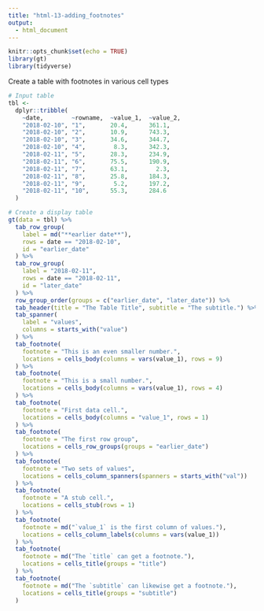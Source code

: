 ```yaml
---
title: "html-13-adding_footnotes"
output:
  - html_document
---
```


```r
knitr::opts_chunk$set(echo = TRUE)
library(gt)
library(tidyverse)
```

Create a table with footnotes in various cell types

```r
# Input table
tbl <-
  dplyr::tribble(
    ~date,        ~rowname,  ~value_1,  ~value_2,
    "2018-02-10", "1",       20.4,      361.1,
    "2018-02-10", "2",       10.9,      743.3,
    "2018-02-10", "3",       34.6,      344.7,
    "2018-02-10", "4",        8.3,      342.3,
    "2018-02-11", "5",       28.3,      234.9,
    "2018-02-11", "6",       75.5,      190.9,
    "2018-02-11", "7",       63.1,        2.3,
    "2018-02-11", "8",       25.8,      184.3,
    "2018-02-11", "9",        5.2,      197.2,
    "2018-02-11", "10",      55.3,      284.6
  )
```

```r
# Create a display table
gt(data = tbl) %>%
  tab_row_group(
    label = md("**earlier date**"),
    rows = date == "2018-02-10",
    id = "earlier_date"
  ) %>%
  tab_row_group(
    label = "2018-02-11",
    rows = date == "2018-02-11",
    id = "later_date"
  ) %>%
  row_group_order(groups = c("earlier_date", "later_date")) %>%
  tab_header(title = "The Table Title", subtitle = "The subtitle.") %>%
  tab_spanner(
    label = "values",
    columns = starts_with("value")
  ) %>%
  tab_footnote(
    footnote = "This is an even smaller number.",
    locations = cells_body(columns = vars(value_1), rows = 9)
  ) %>%
  tab_footnote(
    footnote = "This is a small number.",
    locations = cells_body(columns = vars(value_1), rows = 4)
  ) %>%
  tab_footnote(
    footnote = "First data cell.",
    locations = cells_body(columns = "value_1", rows = 1)
  ) %>%
  tab_footnote(
    footnote = "The first row group",
    locations = cells_row_groups(groups = "earlier_date")
  ) %>%
  tab_footnote(
    footnote = "Two sets of values",
    locations = cells_column_spanners(spanners = starts_with("val"))
  ) %>%
  tab_footnote(
    footnote = "A stub cell.",
    locations = cells_stub(rows = 1)
  ) %>%
  tab_footnote(
    footnote = md("`value_1` is the first column of values."),
    locations = cells_column_labels(columns = vars(value_1))
  ) %>%
  tab_footnote(
    footnote = md("The `title` can get a footnote."),
    locations = cells_title(groups = "title")
  ) %>%
  tab_footnote(
    footnote = md("The `subtitle` can likewise get a footnote."),
    locations = cells_title(groups = "subtitle")
  )
```
